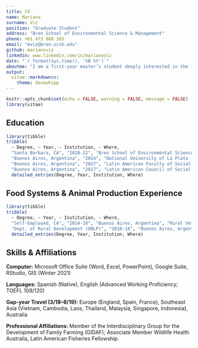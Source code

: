 ```yaml
---
title: CV
name: Mariano
surname: Viz
position: "Graduate Student"
address: "Bren School of Environmental Science & Management"
phone: +61 473 868 303
email: "mviz@bren.ucsb.edu"
github: marianoviz
linkedin: www.linkedin.com/in/marianoviz
date: "`r format(Sys.time(), '%B %Y')`"
aboutme: "I am a first-year master’s student deeply interested in the future of food systems and the environmental challenges posed by the increasing global demand for animal protein"
output: 
  vitae::markdowncv:
    theme: davewhipp
---
```


```r
knitr::opts_chunk$set(echo = FALSE, warning = FALSE, message = FALSE)
library(vitae)
```



## Education

```r
library(tibble)
tribble(
  ~ Degree, ~ Year, ~ Institution, ~ Where,
  "Santa Barbara, CA", "2020-22", "Bren School of Environmental Science & Management", "Master of Environmental Science and Management",
  "Buenos Aires, Argentina", "2014", "National University of La Plata (UNLP)", "Doctor of Veterinary Medicine",
  "Buenos Aires, Argentina", "2017", "Latin American Faculty of Social Sciences -FLACSO-", "Specialist Degree in Human Development",
  "Buenos Aires, Argentina", "2017", "Latin American Council of Social Sciences -CLACSO-", "Higher Diploma in Public Policies for Equality") %>% 
  detailed_entries(Degree, Year, Institution, Where)
```

## Food Systems & Animal Production Experience

```r

library(tibble)
tribble(
  ~ Degree, ~ Year, ~ Institution, ~ Where,
  "Self-Employed, CA", "2014-18", "Buenos Aires, Argentina", "Rural Veterinarian",
  "Dept. of Rural Development (UNLP)", "2016-18", "Buenos Aires, Argentina", "Research Fellow") %>% 
  detailed_entries(Degree, Year, Institution, Where)
```

## Skills & Affiliations

**Computer:** Microsoft Office Suite (Word, Excel, PowerPoint), Google Suite, RStudio, GIS (Winter 2021)


**Languages:** Spanish (Native), English (Advanced Working Proficiency; TOEFL 109/120)

**Gap-year Travel (3/18–8/19):** Europe (England, Spain, France), Southeast Asia (Vietnam, Cambodia, Laos,
Thailand, Malaysia, Singapore, Indonesia), Australia

**Professional Affiliations:** Member of the Interdisciplinary Group for the Development of Family Farming
(GIDAF); Associate Member Wildlife Health Australia, Latin American Fisheries Fellowship.
